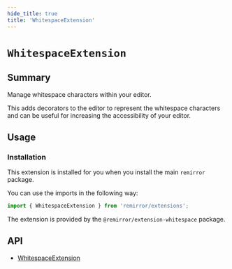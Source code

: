 ```yaml
---
hide_title: true
title: 'WhitespaceExtension'
---
```


# `WhitespaceExtension`

## Summary

Manage whitespace characters within your editor.

This adds decorators to the editor to represent the whitespace characters and can be useful for increasing the accessibility of your editor.

## Usage

### Installation

This extension is installed for you when you install the main `remirror` package.

You can use the imports in the following way:

```ts
import { WhitespaceExtension } from 'remirror/extensions';
```

The extension is provided by the `@remirror/extension-whitespace` package.

## API

- [WhitespaceExtension](../api/extension-whitespace)
